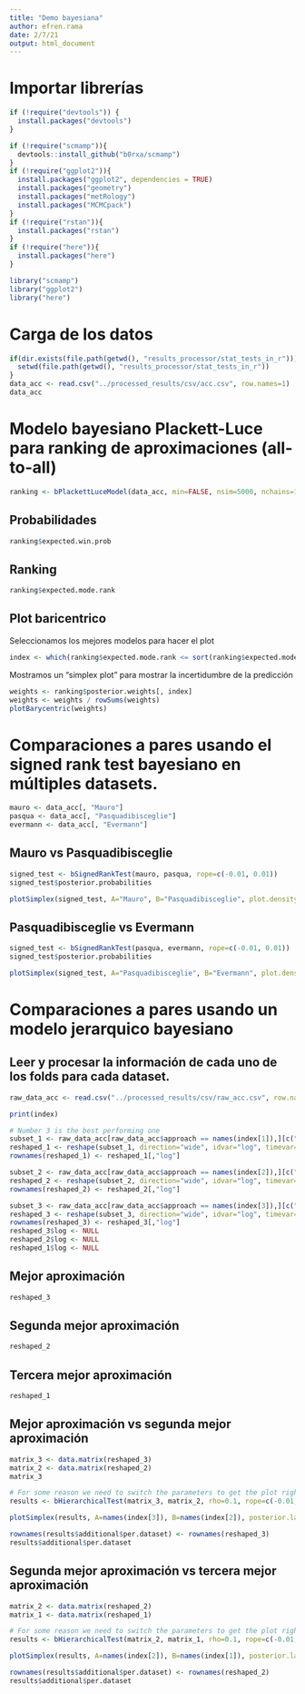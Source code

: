```yaml
---
title: "Demo bayesiana"
author: efren.rama
date: 2/7/21
output: html_document
---
```


# Importar librerías

```r
if (!require("devtools")) {
  install.packages("devtools")
}

if (!require("scmamp")){
  devtools::install_github("b0rxa/scmamp")
}
if (!require("ggplot2")){
  install.packages("ggplot2", dependencies = TRUE)
  install.packages("geometry")
  install.packages("metRology")
  install.packages("MCMCpack")
}
if (!require("rstan")){
  install.packages("rstan")
}
if (!require("here")){
  install.packages("here")
}

library("scmamp")
library("ggplot2")
library("here")

```

# Carga de los datos

```r
if(dir.exists(file.path(getwd(), "results_processor/stat_tests_in_r"))){
  setwd(file.path(getwd(), "results_processor/stat_tests_in_r"))
}
data_acc <- read.csv("../processed_results/csv/acc.csv", row.names=1)
data_acc
```

# Modelo bayesiano Plackett-Luce para ranking de aproximaciones (all-to-all)
```r
ranking <- bPlackettLuceModel(data_acc, min=FALSE, nsim=5000, nchains=10, parallel=TRUE)
```

## Probabilidades

```r
ranking$expected.win.prob
```

## Ranking

```r
ranking$expected.mode.rank
```


## Plot baricentrico
Seleccionamos los mejores modelos para hacer el plot

```r
index <- which(ranking$expected.mode.rank <= sort(ranking$expected.mode.rank, decreasing=FALSE)[3], arr.ind=TRUE)
```

Mostramos un "simplex plot" para mostrar la incertidumbre de la predicción

```r
weights <- ranking$posterior.weights[, index]
weights <- weights / rowSums(weights)
plotBarycentric(weights)
```

# Comparaciones a pares usando el signed rank test bayesiano en múltiples datasets.

```r
mauro <- data_acc[, "Mauro"]
pasqua <- data_acc[, "Pasquadibisceglie"]
evermann <- data_acc[, "Evermann"]
```

## Mauro vs Pasquadibisceglie
```r
signed_test <- bSignedRankTest(mauro, pasqua, rope=c(-0.01, 0.01))
signed_test$posterior.probabilities
```

```r
plotSimplex(signed_test, A="Mauro", B="Pasquadibisceglie", plot.density=FALSE, alpha=0.5)
```

## Pasquadibisceglie vs Evermann
```r
signed_test <- bSignedRankTest(pasqua, evermann, rope=c(-0.01, 0.01))
signed_test$posterior.probabilities
```

```r
plotSimplex(signed_test, A="Pasquadibisceglie", B="Evermann", plot.density=FALSE, alpha=0.5)
```



# Comparaciones a pares usando un modelo jerarquico bayesiano

## Leer y procesar la información de cada uno de los folds para cada dataset.
```r
raw_data_acc <- read.csv("../processed_results/csv/raw_acc.csv", row.names=1)
```

```r
print(index)
```

```r
# Number 3 is the best performing one
subset_1 <- raw_data_acc[raw_data_acc$approach == names(index[1]),][c("log", "fold", "acc")]
reshaped_1 <- reshape(subset_1, direction="wide", idvar="log", timevar="fold")
rownames(reshaped_1) <- reshaped_1[,"log"]

subset_2 <- raw_data_acc[raw_data_acc$approach == names(index[2]),][c("log", "fold", "acc")]
reshaped_2 <- reshape(subset_2, direction="wide", idvar="log", timevar="fold")
rownames(reshaped_2) <- reshaped_2[,"log"]

subset_3 <- raw_data_acc[raw_data_acc$approach == names(index[3]),][c("log", "fold", "acc")]
reshaped_3 <- reshape(subset_3, direction="wide", idvar="log", timevar="fold")
rownames(reshaped_3) <- reshaped_3[,"log"]
reshaped_3$log <- NULL
reshaped_2$log <- NULL
reshaped_1$log <- NULL
```

## Mejor aproximación

```r
reshaped_3
```

## Segunda mejor aproximación

```r
reshaped_2
```

## Tercera mejor aproximación
```r
reshaped_1
```


## Mejor aproximación vs segunda mejor aproximación

```r

matrix_3 <- data.matrix(reshaped_3)
matrix_2 <- data.matrix(reshaped_2)
matrix_3
```

```r
# For some reason we need to switch the parameters to get the plot right
results <- bHierarchicalTest(matrix_3, matrix_2, rho=0.1, rope=c(-0.01, 0.01), nsim=20000, nchains=10, parallel=TRUE)
```

```r
plotSimplex(results, A=names(index[3]), B=names(index[2]), posterior.label=TRUE, alpha=0.5)
```

```r
rownames(results$additional$per.dataset) <- rownames(reshaped_3)
results$additional$per.dataset
```

## Segunda mejor aproximación vs tercera mejor aproximación

```r

matrix_2 <- data.matrix(reshaped_2)
matrix_1 <- data.matrix(reshaped_1)
```

```r
# For some reason we need to switch the parameters to get the plot right ??
results <- bHierarchicalTest(matrix_2, matrix_1, rho=0.1, rope=c(-0.01, 0.01), nsim=20000, nchains=10, parallel=TRUE)
```

```r
plotSimplex(results, A=names(index[2]), B=names(index[1]), posterior.label=TRUE, alpha=0.5)
```

```r
rownames(results$additional$per.dataset) <- rownames(reshaped_2)
results$additional$per.dataset
```
